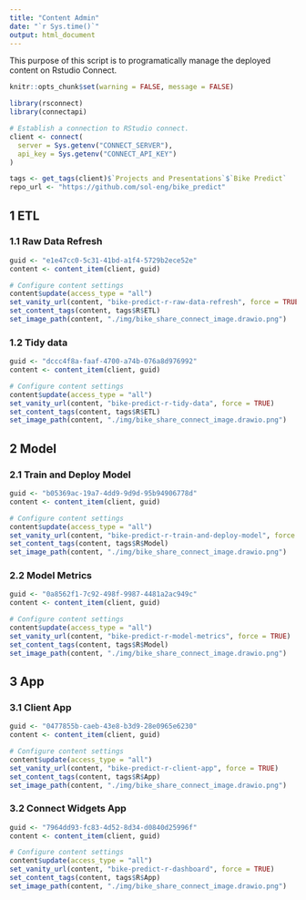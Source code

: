 ```yaml
---
title: "Content Admin"
date: "`r Sys.time()`"
output: html_document
---
```


This purpose of this script is to programatically manage the deployed content on Rstudio Connect.

```r
knitr::opts_chunk$set(warning = FALSE, message = FALSE) 

library(rsconnect)
library(connectapi)

# Establish a connection to RStudio connect.
client <- connect(
  server = Sys.getenv("CONNECT_SERVER"),
  api_key = Sys.getenv("CONNECT_API_KEY")
)

tags <- get_tags(client)$`Projects and Presentations`$`Bike Predict`
repo_url <- "https://github.com/sol-eng/bike_predict"
```


## 1 ETL

### 1.1 Raw Data Refresh

```r
guid <- "e1e47cc0-5c31-41bd-a1f4-5729b2ece52e"
content <- content_item(client, guid)

# Configure content settings
content$update(access_type = "all")
set_vanity_url(content, "bike-predict-r-raw-data-refresh", force = TRUE)
set_content_tags(content, tags$R$ETL)
set_image_path(content, "./img/bike_share_connect_image.drawio.png")
```

### 1.2 Tidy data

```r
guid <- "dccc4f8a-faaf-4700-a74b-076a8d976992"
content <- content_item(client, guid)

# Configure content settings
content$update(access_type = "all")
set_vanity_url(content, "bike-predict-r-tidy-data", force = TRUE)
set_content_tags(content, tags$R$ETL)
set_image_path(content, "./img/bike_share_connect_image.drawio.png")
```

## 2 Model

### 2.1 Train and Deploy Model

```r
guid <- "b05369ac-19a7-4dd9-9d9d-95b94906778d"
content <- content_item(client, guid)

# Configure content settings
content$update(access_type = "all")
set_vanity_url(content, "bike-predict-r-train-and-deploy-model", force = TRUE)
set_content_tags(content, tags$R$Model)
set_image_path(content, "./img/bike_share_connect_image.drawio.png")
```

### 2.2 Model Metrics

```r
guid <- "0a8562f1-7c92-498f-9987-4481a2ac949c"
content <- content_item(client, guid)

# Configure content settings
content$update(access_type = "all")
set_vanity_url(content, "bike-predict-r-model-metrics", force = TRUE)
set_content_tags(content, tags$R$Model)
set_image_path(content, "./img/bike_share_connect_image.drawio.png")
```

## 3 App

### 3.1 Client App

```r
guid <- "0477855b-caeb-43e8-b3d9-28e0965e6230"
content <- content_item(client, guid)

# Configure content settings
content$update(access_type = "all")
set_vanity_url(content, "bike-predict-r-client-app", force = TRUE)
set_content_tags(content, tags$R$App)
set_image_path(content, "./img/bike_share_connect_image.drawio.png")
```

### 3.2 Connect Widgets App

```r
guid <- "7964dd93-fc83-4d52-8d34-d0840d25996f"
content <- content_item(client, guid)

# Configure content settings
content$update(access_type = "all")
set_vanity_url(content, "bike-predict-r-dashboard", force = TRUE)
set_content_tags(content, tags$R$App)
set_image_path(content, "./img/bike_share_connect_image.drawio.png")
```
